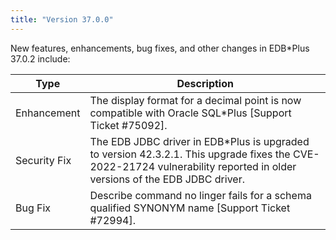 ```yaml
---
title: "Version 37.0.0"
---
```

<div id="release_notes" class="registered_link"></div>

New features, enhancements, bug fixes, and other changes in EDB*Plus 37.0.2 include:

| Type         | Description                                                                            |
| ------------ | ---------------------------------------------------------------------------------------| 
| Enhancement  | The display format for a decimal point is now compatible with Oracle SQL*Plus [Support Ticket #75092]. |
| Security Fix | The EDB JDBC driver in EDB*Plus is upgraded to version 42.3.2.1. This upgrade fixes the CVE-2022-21724 vulnerability reported in older versions of the EDB JDBC driver. |
| Bug Fix      | Describe command no linger fails for a schema qualified SYNONYM name [Support Ticket #72994]. |